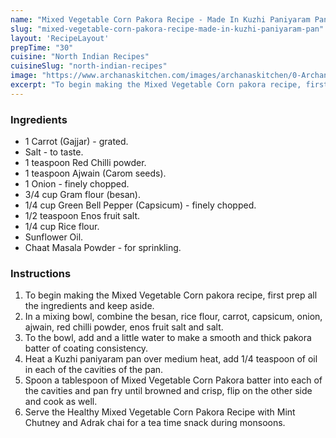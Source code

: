 ---
name: "Mixed Vegetable Corn Pakora Recipe - Made In Kuzhi Paniyaram Pan"
slug: "mixed-vegetable-corn-pakora-recipe-made-in-kuzhi-paniyaram-pan"
layout: 'RecipeLayout'
prepTime: "30"
cuisine: "North Indian Recipes"
cuisineSlug: "north-indian-recipes"
image: "https://www.archanaskitchen.com/images/archanaskitchen/0-Archanas-Kitchen-Recipes/2018/Mixed_Vegetable_Pakora_Using_Paniyaram_Pan-4.jpg"
excerpt: "To begin making the Mixed Vegetable Corn pakora recipe, first prep all the ingredients and keep aside"
---

### Ingredients

- 1 Carrot (Gajjar) - grated.
- Salt - to taste.
- 1 teaspoon Red Chilli powder.
- 1 teaspoon Ajwain (Carom seeds).
- 1 Onion - finely chopped.
- 3/4 cup Gram flour (besan).
- 1/4 cup Green Bell Pepper (Capsicum) - finely chopped.
- 1/2 teaspoon Enos fruit salt.
- 1/4 cup Rice flour.
- Sunflower Oil.
- Chaat Masala Powder - for sprinkling.

### Instructions

1. To begin making the Mixed Vegetable Corn pakora recipe, first prep all the ingredients and keep aside.
1. In a mixing bowl, combine the besan, rice flour, carrot, capsicum, onion, ajwain, red chilli powder, enos fruit salt and salt.
1. To the bowl, add and a little water to make a smooth and thick pakora batter of coating consistency.
1. Heat a Kuzhi paniyaram pan over medium heat, add 1/4 teaspoon of oil in each of the cavities of the pan.
1. Spoon a tablespoon of Mixed Vegetable Corn Pakora batter into each of the cavities and pan fry until browned and crisp, flip on the other side and cook as well.
1. Serve the Healthy Mixed Vegetable Corn Pakora Recipe with Mint Chutney and Adrak chai for a tea time snack during monsoons.
